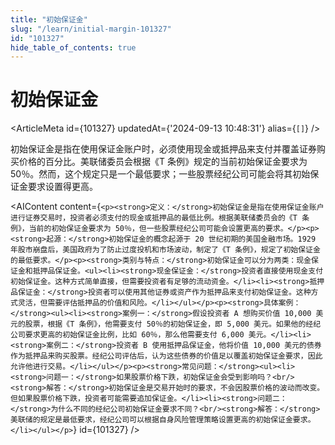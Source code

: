 ```yaml
---
title: "初始保证金"
slug: "/learn/initial-margin-101327"
id: "101327"
hide_table_of_contents: true
---
```



# 初始保证金

<ArticleMeta id={101327} updatedAt={'2024-09-13 10:48:31'} alias={`[]`} />
<div className='border-solid border-b border-t-0 my-4 border-[var(--ifm-color-gray-300)]' />

初始保证金是指在使用保证金账户时，必须使用现金或抵押品来支付并覆盖证券购买价格的百分比。美联储委员会根据《T 条例》规定的当前初始保证金要求为 50％。然而，这个规定只是一个最低要求；一些股票经纪公司可能会将其初始保证金要求设置得更高。

<AIContent content={`<p><strong>定义：</strong>初始保证金是指在使用保证金账户进行证券交易时，投资者必须支付的现金或抵押品的最低比例。根据美联储委员会的《T 条例》，当前的初始保证金要求为 50％，但一些股票经纪公司可能会设置更高的要求。</p><p><strong>起源：</strong>初始保证金的概念起源于 20 世纪初期的美国金融市场。1929 年股市崩盘后，美国政府为了防止过度投机和市场波动，制定了《T 条例》，规定了初始保证金的最低要求。</p><p><strong>类别与特点：</strong>初始保证金可以分为两类：现金保证金和抵押品保证金。<ul><li><strong>现金保证金：</strong>投资者直接使用现金支付初始保证金。这种方式简单直接，但需要投资者有足够的流动资金。</li><li><strong>抵押品保证金：</strong>投资者可以使用其他证券或资产作为抵押品来支付初始保证金。这种方式灵活，但需要评估抵押品的价值和风险。</li></ul></p><p><strong>具体案例：</strong><ul><li><strong>案例一：</strong>假设投资者 A 想购买价值 10,000 美元的股票，根据《T 条例》，他需要支付 50％的初始保证金，即 5,000 美元。如果他的经纪公司要求更高的初始保证金比例，比如 60％，那么他需要支付 6,000 美元。</li><li><strong>案例二：</strong>投资者 B 使用抵押品保证金，他将价值 10,000 美元的债券作为抵押品来购买股票。经纪公司评估后，认为这些债券的价值足以覆盖初始保证金要求，因此允许他进行交易。</li></ul></p><p><strong>常见问题：</strong><ul><li><strong>问题一：</strong>如果股票价格下跌，初始保证金会受到影响吗？<br/><strong>解答：</strong>初始保证金是交易开始时的要求，不会因股票价格的波动而改变。但如果股票价格下跌，投资者可能需要追加保证金。</li><li><strong>问题二：</strong>为什么不同的经纪公司初始保证金要求不同？<br/><strong>解答：</strong>美联储的规定是最低要求，经纪公司可以根据自身风险管理策略设置更高的初始保证金要求。</li></ul></p>`} id={101327} />
